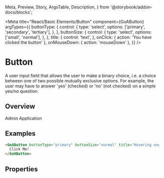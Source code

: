   Meta,
  Preview,
  Story,
  ArgsTable,
  Description,
} from '@storybook/addon-docs/blocks';


<Meta
  title="React/Basic Elements/Button"
  component={GoAButton}
  argTypes={{
    buttonType: {
      control: {
        type: 'select',
        options: ['primary', 'secondary', 'tertiary'],
      },
    },
    buttonSize: {
      control: {
        type: 'select',
        options: ['small', 'normal'],
      },
    },
    title: {
      control: 'text',
    },
    onClick: { action: 'You have clicked the button' },
    onMouseDown: { action: 'mouseDown' },
  }}
/>

# Button

A user input field that allows the user to make a binary choice, i.e. a choice between one of two possible mutually exclusive options. For example, the user may have to answer 'yes' (checked) or 'no' (not checked) on a simple yes/no question.

## Overview


<Canvas>
  <Story name="Variants">
    <GoAButton buttonType="primary">Admin</GoAButton>
    <GoAButton buttonType="secondary">Application</GoAButton>
  </Story>
</Canvas>

## Examples

```html
<GoAButton buttonType="primary" buttonSize="normal" title="Hovering over">
  Click Me!
</GoAButton>
```

## Properties

<Description of={GoAButton} />
<ArgsTable of={GoAButton} />
